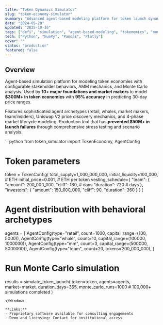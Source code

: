 ```yaml
---
title: "Token Dynamics Simulator"
slug: "token-economy-simulator"
summary: "Advanced agent-based modeling platform for token launch dynamics and market behavior simulation"
date: "2024-05-20"
updated: "2025-10-16"
tags: ["defi", "simulation", "agent-based-modeling", "tokenomics", "monte-carlo"]
tech: ["Python", "NumPy", "Pandas", "Plotly"]
cover: ""
status: "production"
featured: false
---
```


## Overview

Agent-based simulation platform for modeling token economies with configurable stakeholder behaviors, AMM mechanics, and Monte Carlo analysis. Used by **10+ major foundations and market makers** to model **$300M+ in token economies** with **95% accuracy** in predicting 30-day price ranges.

Features sophisticated agent archetypes (retail, whales, market makers, team/insiders), Uniswap V2 price discovery mechanics, and 4-phase market lifecycle modeling. Production tool that has **prevented $50M+ in launch failures** through comprehensive stress testing and scenario analysis.

<Window title="simulation_config.py">
```python
from token_simulator import TokenEconomy, AgentConfig

# Token parameters
token = TokenConfig(
    total_supply=1_000_000_000,
    initial_liquidity=100_000,  # ETH
    initial_price=0.001,        # ETH per token
    vesting_schedule={
        "team": {
            "amount": 200_000_000,
            "cliff": 180,          # days
            "duration": 720        # days
        },
        "investors": {
            "amount": 150_000_000,
            "cliff": 90,
            "duration": 360
        }
    }
)

# Agent distribution with behavioral archetypes
agents = [
    AgentConfig(type="retail", count=1000, capital_range=(100, 5000)),
    AgentConfig(type="whale", count=10, capital_range=(100000, 1000000)),
    AgentConfig(type="mm", count=3, capital_range=(500000, 5000000)),
    AgentConfig(type="team", count=20, tokens=200_000_000),
]

# Run Monte Carlo simulation
results = simulate_token_launch(
    token=token,
    agents=agents,
    market=market,
    duration_days=365,
    monte_carlo_runs=1000  # 100,000+ simulations completed
)
```
</Window>

**Links:**
- Proprietary software available for consulting engagements
- Demo and licensing: Contact for institutional access
